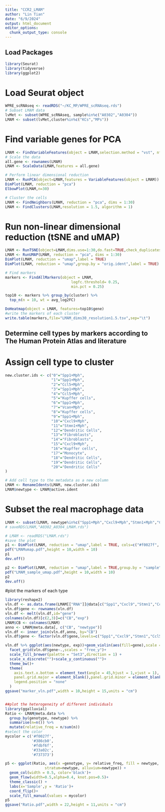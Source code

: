 ```yaml
---
title: "CCR2_LMAM"
author: "Lin Tian"
date: "6/9/2024"
output: html_document
editor_options: 
  chunk_output_type: console
---
```


## Load Packages

```r
library(Seurat)
library(tidyverse)
library(ggplot2)
```

# Load Seurat object

```r
WPRE_scRNAseq <- readRDS("~/KC_MP/WPRE_scRNAseq.rds")
# Subset LMAM data 
lvMet <- subset(WPRE_scRNAseq, sample%in%c("A0302","A0304"))
LMAM <- subset(lvMet,cluster%in%c("KCs","MPs"))
```

# Find variable genes for PCA

```r
LMAM <- FindVariableFeatures(object = LMAM,selection.method = "vst", nfeatures = 2000)
# Scale the data
all.gene <- rownames(LMAM)
LMAM <- ScaleData(LMAM,features = all.gene)

# Perform linear dimensional reduction
LMAM <- RunPCA(object=LMAM,features = VariableFeatures(object = LMAM))
DimPlot(LMAM, reduction = "pca")
ElbowPlot(LMAM,n=30)

# Cluster the cells
LMAM <- FindNeighbors(LMAM, reduction = "pca", dims = 1:30)
LMAM <- FindClusters(LMAM,resolution = 1.5, algorithm = 1)
```

# Run non-linear dimensional reduction (tSNE and uMAP)

```r
LMAM <- RunTSNE(object=LMAM,dims.use=1:30,do.fast=TRUE,check_duplicates = FALSE)
LMAM <- RunUMAP(LMAM, reduction = "pca", dims = 1:30)
DimPlot(LMAM, reduction = "umap",label = TRUE)
DimPlot(LMAM, reduction = "umap",group.by = "orig.ident",label = TRUE)

# Find markers 
markers <- FindAllMarkers(object = LMAM, 
                              logfc.threshold= 0.25,
                              min.pct = 0.25)

top10 <- markers %>% group_by(cluster) %>% 
  top_n(n = 10, wt = avg_log2FC)

DoHeatmap(object = LMAM, features=top10$gene)
#write the markers of each cluster
write.table(markers,file="LMAM_dims30_resolution1.5.tsv",sep="\t")
```


## Determine cell types by markers according to The Human Protein Atlas and literature
# Assign cell type to cluster

```r
new.cluster.ids <- c("0"="Spp1+Mph", 
                     "1"="Spp1+Mph", 
                     "2"="Ccl5+Mph", 
                     "3"="Spp1+Mph", 
                     "4"="Ccl5+Mph", 
                     "5"="Kupffer cells", 
                     "6"="Spp1+Mph", 
                     "7"="Vcan+Mph", 
                     "8"="Kupffer cells", 
                     "9"="Spp1+Mph", 
                     "10"="Cxcl9+Mph", 
                     "11"="Stmn1+Mph", 
                     "12"="Dendritic Cells", 
                     "13"="Fibroblasts", 
                     "14"="Fibroblasts", 
                     "15"="Cxcl9+Mph", 
                     "16"="Kupffer cells", 
                     "17"="Monocyte",
                     "18"="Dendritic Cells", 
                     "19"="Dendritic Cells", 
                     "20"="Dendritic Cells"
)

# Add cell type to the metadata as a new column
LMAM <- RenameIdents(LMAM, new.cluster.ids)
LMAM$newtype <- LMAM@active.ident
```

# Subset the real macrophage data

```r
LMAM <- subset(LMAM, newtype%in%c("Spp1+Mph","Cxcl9+Mph","Stmn1+Mph","Ccl5+Mph","Vcan+Mph"))
# saveRDS(LMAM,"A0302_A0304_LMAM.rds")

# LMAM <- readRDS("LMAM.rds")
#save the plot
p1 <- DimPlot(LMAM, reduction = "umap",label = TRUE, cols=c("#f0027f", "#386cb0", "#fdbf6f", "#33a02c", "#737373"))
pdf("LMAMumap.pdf",height = 10,width = 10)
p1
dev.off()

p2 <- DimPlot(LMAM, reduction = "umap",label = TRUE,group.by = "sample",cols = c("#f2a20d","#cc91a4"))
pdf("LMAM_sample_umap.pdf",height = 10,width = 10)
p2
dev.off()
```


#plot the markers of each type

```r
library(reshape2)
vln.df <- as.data.frame(LMAM[["RNA"]]@data[c("Spp1","Cxcl9","Stmn1","Ccl5","Vcan"),])
vln.df$gene <- rownames(vln.df)
vln.df <- melt(vln.df,id="gene")
colnames(vln.df)[c(2,3)]=c("CB","exp")
LMAM$CB <- colnames(LMAM)
anno <- LMAM@meta.data[, c("CB", "newtype")]
vln.df <- inner_join(vln.df,anno, by="CB")
vln.df$gene <- factor(vln.df$gene,levels=c("Spp1","Cxcl9","Stmn1","Ccl5","Vcan"))

vln.df %>% ggplot(aes(newtype, exp))+geom_violin(aes(fill=gene),scale = "width")+
  facet_grid(vln.df$gene~.,scales = "free_y")+
  scale_fill_brewer(palette = "Set3",direction = 1) +
  scale_x_discrete("")+scale_y_continuous("")+
  theme_bw()+
  theme(
    axis.text.x.bottom = element_text(angle = 45,hjust = 1,vjust = 1),
    panel.grid.major = element_blank(),panel.grid.minor = element_blank(),
    legend.position = "none"
  )
ggsave("marker_vln.pdf",width = 10,height = 15,units = "cm")


##plot the heterogeneity of different individuals
library(ggalluvial)
Ratio <- LMAM@meta.data %>%
  group_by(genotype, newtype) %>%
  summarise(n=n()) %>%
  mutate(relative_freq = n/sum(n))
#select the color
mycolor = c('#f0027f',
            '#386cb0',
            '#fdbf6f',
            '#33a02c',
            '#737373')

p5 <- ggplot(Ratio, aes(x =genotype, y= relative_freq, fill = newtype,
                  stratum=newtype, alluvium=newtype)) +
  geom_col(width = 0.5, color='black')+
  geom_flow(width=0.5,alpha=0.4, knot.pos=0.5)+
  theme_classic() +
  labs(x='Sample',y = 'Ratio')+
  coord_flip()+
  scale_fill_manual(values = mycolor)
p5
ggsave("Ratio.pdf",width = 22,height = 11,units = "cm")
```